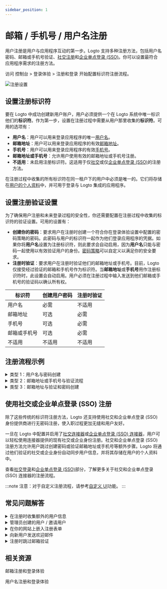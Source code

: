```yaml
---
sidebar_position: 1
---
```


# 邮箱 / 手机号 / 用户名注册

用户注册是用户与应用程序互动的第一步。Logto 支持多种注册方法，包括用户名密码、邮箱或手机号验证、[社交注册](/end-user-flows/sign-up-and-sign-in/social-sign-in)和[企业单点登录 (SSO)](/end-user-flows/enterprise-sso)。你可以设置最符合应用程序需求的注册方法。

访问 <CloudLink to="/sign-in-experience/sign-up-and-sign-in">控制台 > 登录体验 > 注册和登录</CloudLink> 开始配置标识符注册流程。

![注册设置](./assets/sign-in-experience-sign-up.png)

## 设置注册标识符

要在 Logto 中成功创建新用户账户，用户必须提供一个在 Logto 系统中唯一标识他们的**标识符**。作为第一步，设置在注册过程中需要从用户那里收集的**标识符**。可用的选项有：

- **用户名**：用户可以用来登录应用程序的唯一[用户名](/user-management/user-data#username)。
- **邮箱地址**：用户可以用来登录应用程序的有效[邮箱地址](/user-management/user-data#primary_email)。
- **手机号**：用户可以用来登录应用程序的有效[手机号](/user-management/user-data#primary_phone)。
- **邮箱地址或手机号**：允许用户使用有效的邮箱地址或手机号注册。
- **不适用**：未启用注册标识符。这适用于仅[社交](/end-user-flows/sign-up-and-sign-in/social-sign-in)或仅[企业单点登录 (SSO)](/end-user-flows/enterprise-sso)的注册方法。

在注册过程中收集的所有标识符在同一租户下的用户中必须是唯一的。它们将存储在[用户的个人资料](/user-management/user-data#user-profile)中，并可用于登录与 Logto 集成的应用程序。

## 设置注册验证设置

为了确保用户注册和未来登录过程的安全性，你还需要配置在注册过程中收集的标识符的验证设置。可用的设置有：

- **创建你的密码**：要求用户在注册时创建一个符合你在登录体验设置中配置的密码策略的密码。此密码与用户的标识符一起作为他们登录应用程序的凭据。如果你将**用户名**设置为注册标识符，则此要求会自动启用，因为**用户名**只能与密码一起使用以有效验证用户的身份。[密码策略](/end-user-flows/sign-up-and-sign-in/reset-password#set-up-password-policy)可以自定义以满足你的安全要求。
- **注册时验证**：要求用户在注册时验证他们的邮箱地址或手机号。目前，Logto 仅接受经过验证的邮箱和手机号作为标识符。当**邮箱地址**或**手机号**用作注册标识符时，此设置会自动启用。用户必须在注册过程中输入发送到他们邮箱或手机号的验证码以确认所有权。

| 标识符       | 创建用户密码 | 注册时验证 |
| ------------ | ------------ | ---------- |
| 用户名       | 必需         | 不适用     |
| 邮箱地址     | 可选         | 必需       |
| 手机号       | 可选         | 必需       |
| 邮箱或手机号 | 可选         | 必需       |
| 不适用       | 不适用       | 不适用     |

## 注册流程示例

<details>
  <summary>类型 1：用户名与密码创建</summary>

选择**用户名**作为注册标识符。创建你的密码被强制启用。

![用户名和密码注册](./assets/sign-up-username-password.png)

</details>

<details>
  <summary>类型 2：邮箱地址或手机号与验证流程</summary>

选择**邮箱地址或手机号**作为注册标识符。**注册时验证**被强制启用。

![邮箱或手机号注册与验证](./assets/sign-up-email-verification.png)

</details>

<details>
  <summary>类型 3：邮箱地址与验证和密码创建</summary>

选择**邮箱地址**作为注册标识符。**注册时验证**被强制启用。启用**创建你的密码**以要求用户在注册时创建密码。（同样适用于手机号注册流程）

![邮箱注册与验证和密码创建](./assets/sign-up-email-password.png)

</details>

## 使用社交或企业单点登录 (SSO) 注册

除了这些传统的标识符注册方法，Logto 还支持使用社交和企业单点登录 (SSO) 身份提供商进行无密码注册，使入职过程更加无缝和用户友好。

一旦在 Logto 中配置并启用了[社交连接器](/connectors/social-connectors)或[企业单点登录 (SSO) 连接器](/connectors/enterprise-connectors)，用户可以轻松使用连接器提供的现有社交或企业身份注册。社交和企业单点登录 (SSO) 注册方法允许用户跳过创建密码或验证邮箱地址或手机号等额外步骤。Logto 将通过他们验证的社交或企业身份自动同步用户信息，并将其存储在用户的个人资料中。

查看[社交登录](/end-user-flows/sign-up-and-sign-in/social-sign-in/)和[企业单点登录 (SSO)](/end-user-flows/enterprise-sso/)部分，了解更多关于社交和企业单点登录 (SSO) 连接器的注册流程。

:::note
注意：对于自定义注册流程，请参考[自定义 UI](/customization/bring-your-ui/)功能。
:::

## 常见问题解答

<details>
  <summary>在注册时收集额外的用户信息</summary>
  
要在注册时收集额外的用户个人资料信息（例如，全名、生日、公司名称），你有两个选择：

- **自托管入职流程**：在成功注册后将用户重定向到你自己的入职流程，以进行可自定义的数据收集。
- **自定义 UI**：使用我们的自定义 UI 功能和用户个人资料设置 API（即将推出）自定义你的注册流程。

</details>

<details>
  <summary> 管理员创建的用户 / 邀请用户</summary>

了解如何实现[仅限邀请注册流程](/end-user-flows/sign-up-and-sign-in/disable-user-registration/#implement-an-invitation-only-sign-up-flow)。

</details>

<details>
  <summary> 在你的网站上嵌入注册表单</summary>
  
Logto 目前不支持无头 API 用于登录和注册。你可以使用[自定义 UI](/customization/bring-your-ui/)功能将你自己的注册表单上传到 Logto，或使用登录参数将用户信息从你的网站填充到 Logto。了解更多关于用户标识符填充的信息，请参阅[认证参数](/end-user-flows/authentication-parameters/)。

</details>

<details>
  <summary>向新用户发送欢迎邮件</summary>

订阅 `User.Created` Webhook 事件以触发向新用户发送欢迎邮件。了解更多关于 [Webhook 事件](/developers/webhooks/webhooks-events/#data-mutation-hook-events)。

</details>

<details>
  <summary> 注册时跳过邮箱验证</summary>

目前，Logto 仅支持经过验证的邮箱和手机号作为标识符。验证过程是确保用户标识符的安全性和所有权所必需的。
对未经验证的邮箱或手机号的支持在我们的[路线图](https://logto.productlane.com/roadmap)上。敬请期待更新！

</details>

## 相关资源

<Url href="https://www.youtube.com/watch?v=64rBXpWbScc">邮箱注册和登录体验</Url>

<Url href="https://www.youtube.com/watch?v=chQxCJX6e6w">用户名注册和登录体验</Url>
